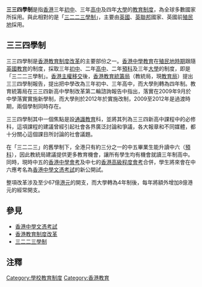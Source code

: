 {{globalize|area=香港}}
{{香港教育}}
'''三三四學制'''是指[[香港|香港]]三年[[初中|初中]]、三年[[高中|高中]]及四年[[大學|大學]]的[[教育制度|教育制度]]，為全球多數國家所採用。與此相對的是「[[三二二三學制|三二二三學制]]」，主要由[[英國|英國]]、[[英聯邦|英聯邦]]國家、英國前[[殖民地|殖民地]]採用。

== 三三四學制 ==
{{main|香港教育|三三四高中教育改革}}
三三四學制是[[香港教育制度改革|香港教育制度改革]]的主要部份之一。[[香港中學教育|香港中學教育]]在[[香港殖民地時期|殖民地時期]]跟隨[[英國教育|英國教育]]的制度，採取三年[[初中|初中]]、二年[[高中|高中]]、二年[[預科|預科]]及三年[[大學|大學]]的制度，即是「三二二三學制」。[[香港主權移交|香港主權移交]]後，[[香港教育統籌局|香港教育統籌局]]（教統局，現[[教育局_(香港)|教育局]]）提出三三四學制報告，提出把中學改為三年初中、三年高中，而大學則轉為四年制。教育統籌局在三三四新高中學制改革第二輪諮詢報告中指出，落實在2009年9月於中學落實實施新學制，而大學則於2012年於實施改制，2009至2012年是過渡時期，兩個學制同時存在。

三三四學制其中一個焦點是設[[通識教育|通識教育]]科，並將其列為三三四新高中課程中的必修科，這項課程的建議曾經引起社會各界廣泛討論和爭議，各大報章和不同媒體，都十分關心這個課目所討論的社會議題。

在「三二二三」的舊學制下，全港只有約三分之一的中五畢業生能升讀中六（[[預科|預科]]），因此教統局建議提供更多教育機會，讓所有學生均有機會就讀三年制高中。同時，現時中五的[[香港中學會考|香港中學會考]]及中七的[[香港高級程度會考|香港高級程度會考]]合併，學生將來會在中六應考名為[[香港中學文憑考試|香港中學文憑考試]]的新公開試。

整項改革涉及至少67億[[港元|港元]]的開支，而大學轉為4年制後，每年將額外增加8億港元的經常開支。

== 參見 ==
* [[香港中學文憑考試|香港中學文憑考試]]
* [[香港教育制度改革|香港教育制度改革]]
* [[三二二三學制|三二二三學制]]

== 注釋 ==
{{Reflist|2}}

{{edu-stub}}

[[Category:學校教育制度|Category:學校教育制度]]
[[Category:香港教育|Category:香港教育]]
